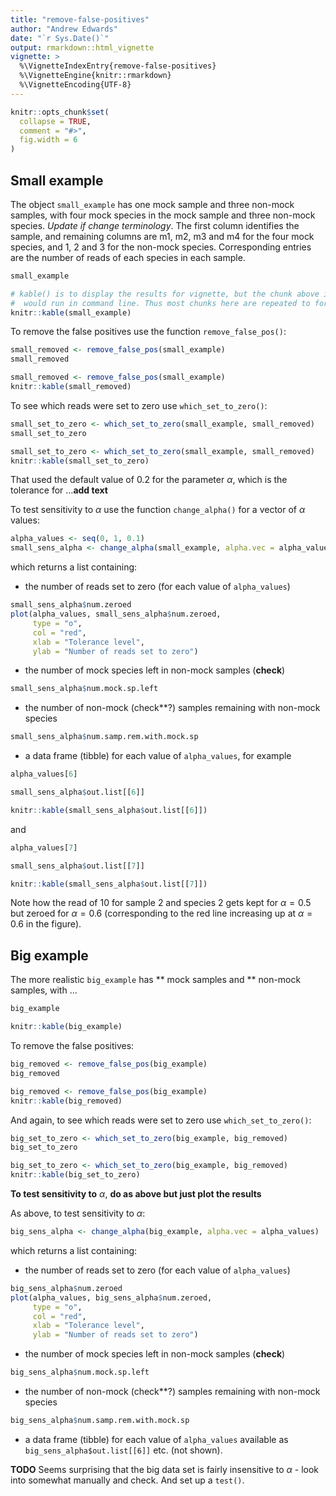 ```yaml
---
title: "remove-false-positives"
author: "Andrew Edwards"
date: "`r Sys.Date()`"
output: rmarkdown::html_vignette
vignette: >
  %\VignetteIndexEntry{remove-false-positives}
  %\VignetteEngine{knitr::rmarkdown}
  %\VignetteEncoding{UTF-8}
---
```


```r
knitr::opts_chunk$set(
  collapse = TRUE,
  comment = "#>",
  fig.width = 6
)
```

## Small example

The object `small_example` has one mock sample and three non-mock samples, with four
mock species in the mock sample and three non-mock species. *Update if change
terminology*. The first column identifies the sample, and remaining columns are
m1, m2, m3 and m4 for the four mock species, and 1, 2 and 3 for the non-mock species.
Corresponding entries are the number of reads of each species in each sample.


```r
small_example
```

```r
# kable() is to display the results for vignette, but the chunk above is what you
#  would run in command line. Thus most chunks here are repeated to format the output.
knitr::kable(small_example)      
```

To remove the false positives use the function `remove_false_pos()`:

```r
small_removed <- remove_false_pos(small_example)
small_removed
```

```r
small_removed <- remove_false_pos(small_example)
knitr::kable(small_removed)
```

To see which reads were set to zero use `which_set_to_zero()`:

```r
small_set_to_zero <- which_set_to_zero(small_example, small_removed)
small_set_to_zero
```

```r
small_set_to_zero <- which_set_to_zero(small_example, small_removed)
knitr::kable(small_set_to_zero)
```

That used the default value of 0.2 for the parameter $\alpha$, which is the
tolerance for ...**add text**

To test sensitivity to $\alpha$ use the function `change_alpha()` for a vector
of $\alpha$ values:


```r
alpha_values <- seq(0, 1, 0.1)
small_sens_alpha <- change_alpha(small_example, alpha.vec = alpha_values)
```

which returns a list containing:

- the number of reads set to zero (for each value of `alpha_values`)

```r
small_sens_alpha$num.zeroed
plot(alpha_values, small_sens_alpha$num.zeroed,
     type = "o",
     col = "red",
     xlab = "Tolerance level",
     ylab = "Number of reads set to zero")
```


- the number of mock species left in non-mock samples (**check**)
```r
small_sens_alpha$num.mock.sp.left
```

- the number of non-mock (check**?) samples remaining with non-mock species
```r
small_sens_alpha$num.samp.rem.with.mock.sp
```

- a data frame (tibble) for each value of `alpha_values`,
for example

```r
alpha_values[6]
```

```r
small_sens_alpha$out.list[[6]]
```

```r
knitr::kable(small_sens_alpha$out.list[[6]])
```

and


```r
alpha_values[7]
```

```r
small_sens_alpha$out.list[[7]]
```

```r
knitr::kable(small_sens_alpha$out.list[[7]])
```

Note how the read of 10 for sample 2 and species 2 gets kept for $\alpha=0.5$
but zeroed for $\alpha=0.6$ (corresponding to the red line increasing up at 
$\alpha=0.6$ in the figure).

## Big example

The more realistic `big_example` has ** mock samples and ** non-mock samples,
with ...

```r
big_example
```

```r
knitr::kable(big_example)
```

To remove the false positives:

```r
big_removed <- remove_false_pos(big_example)
big_removed
```

```r
big_removed <- remove_false_pos(big_example)
knitr::kable(big_removed)
```

And again, to see which reads were set to zero use `which_set_to_zero()`:

```r
big_set_to_zero <- which_set_to_zero(big_example, big_removed)
big_set_to_zero
```

```r
big_set_to_zero <- which_set_to_zero(big_example, big_removed)
knitr::kable(big_set_to_zero)
```

**To test sensitivity to** $\alpha$, **do as above but just plot the results**

As above, to test sensitivity to $\alpha$:

```r
big_sens_alpha <- change_alpha(big_example, alpha.vec = alpha_values)
```

which returns a list containing:

- the number of reads set to zero (for each value of `alpha_values`)

```r
big_sens_alpha$num.zeroed
plot(alpha_values, big_sens_alpha$num.zeroed,
     type = "o",
     col = "red",
     xlab = "Tolerance level",
     ylab = "Number of reads set to zero")
```

- the number of mock species left in non-mock samples (**check**)
```r
big_sens_alpha$num.mock.sp.left
```

- the number of non-mock (check**?) samples remaining with non-mock species
```r
big_sens_alpha$num.samp.rem.with.mock.sp
```

- a data frame (tibble) for each value of `alpha_values` available as
  `big_sens_alpha$out.list[[6]]` etc. (not shown).

**TODO** Seems surprising that the big data set is fairly insensitive to 
$\alpha$ - look into somewhat manually and check. And set up a `test()`.
